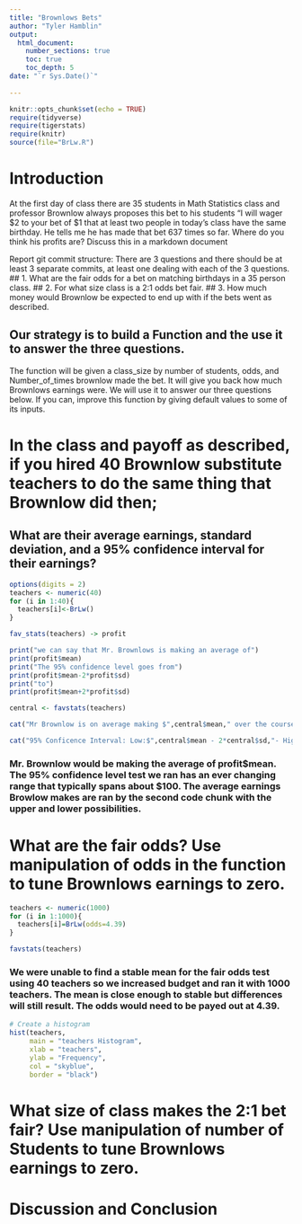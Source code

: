 ```yaml
---
title: "Brownlows Bets"
author: "Tyler Hamblin"
output: 
  html_document:
    number_sections: true
    toc: true
    toc_depth: 5
date: "`r Sys.Date()`"    
    
---
```

```r
knitr::opts_chunk$set(echo = TRUE)
require(tidyverse)
require(tigerstats)
require(knitr)
source(file="BrLw.R")
```


<!-- We recommend you use git branches -- create a separate branch for each major section i.e. Introduction, Methods, Results, Inferential Results, and Discussion and Conclusions - leave the YAML block untouched until the final merge where you put in your own name !-->

# Introduction

<!--In this section you explain what you are trying to show.  Where did the data come from?  What is the research or other question you are trying to answer?!-->

 At the first day of class there are 35 students in Math Statistics class and professor Brownlow always proposes this bet to his students "I will wager $2 to your bet of $1 that at least two people in today's class have  the same birthday.  He tells me he has made that bet 637 times so far. Where do you think his profits are? Discuss this in a markdown document
 
Report git commit structure:
There are 3 questions and there should be at least 3 separate commits, at least one dealing with each of the 3 questions.
## 1. What are the fair odds for a bet on matching birthdays in a 35 person class.
## 2. For what size class is a 2:1 odds bet fair.
## 3. How much money would Brownlow be expected to end up with if the bets went as described.

## Our strategy is to build a Function and the use it to answer the three questions. 

The function will be given a class_size by number of students, odds, and Number_of_times brownlow made the bet.  It will give you back how much Brownlows earnings were. We will use it to answer our three questions below. If you can, improve this function by giving default values to some of its inputs. 

# In the class and payoff as described, if you hired 40 Brownlow substitute teachers to do the same thing that Brownlow did then;
## What are their average earnings, standard deviation, and a 95% confidence interval for their earnings?
  
<!--Explain and display your method of coming up with a 95% confidence interval of  professor Brownlows winnings (or losings)-->
```r
options(digits = 2)
teachers <- numeric(40)
for (i in 1:40){
  teachers[i]<-BrLw()
}

fav_stats(teachers) -> profit

print("we can say that Mr. Brownlows is making an average of")
print(profit$mean)
print("The 95% confidence level goes from")
print(profit$mean-2*profit$sd)
print("to")
print(profit$mean+2*profit$sd)

```

```r
central <- favstats(teachers)

cat("Mr Brownlow is on average making $",central$mean," over the course of the experiemnt.\n")

cat("95% Conficence Interval: Low:$",central$mean - 2*central$sd,"- High $", central$mean + 2*central$sd)
```
### Mr. Brownlow would be making the average of profit$mean. The 95% confidence level test we ran has an ever changing range that typically spans about $100. The average earnings Browlow makes are ran by the second code chunk with the upper and lower possibilities.  



# What are the fair odds? Use manipulation of odds in the function to tune Brownlows earnings to zero. 


<!--Decide on your methods:  In this section explain the approach you will take to attack the issue --- how will you decide on a likely estimate of professor Brownlow's earnings or losses after 637 bets. Also explain how you construct a 95% confidence interval about your estimate of his winnings !-->

```r
teachers <- numeric(1000)
for (i in 1:1000){
  teachers[i]=BrLw(odds=4.39)
}

favstats(teachers)

```


### We were unable to find a stable mean for the fair odds test using 40 teachers so we increased budget and ran it with 1000 teachers. The mean is close enough to stable but differences will still result. The odds would need to be payed out at 4.39. 


```r
# Create a histogram
hist(teachers, 
     main = "teachers Histogram",
     xlab = "teachers",
     ylab = "Frequency",
     col = "skyblue",
     border = "black")

```


# What size of class makes the 2:1 bet fair?  Use manipulation of number of Students to tune Brownlows earnings to zero.

<!--Explain and display the results of your method of coming up with the estimate of professor Brownlows betting profits!-->








# Discussion and Conclusion

<!--Discussion and conclusion here.  If professor Brownlow is consistantly making or losing money how could he change his payout so that his profits center on zero?  Also discuss what size his class should be in order to have his current scheme balance at zero profit.!-->

